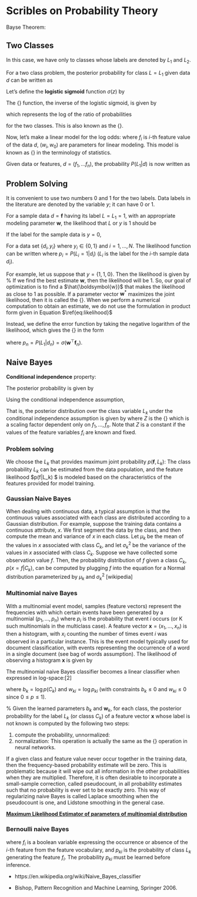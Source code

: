 
# Scribles on Probability Theory

Bayse Theorem:

\begin{equation}
    P(A, B) = P(A|B) P(B) = P(B|A) P(A)
\end{equation}


\begin{equation}
    P(A) = \sum_i P(A, B_i) = \sum_i P(A|B_i) P(B_i)
\end{equation}

\begin{equation}
    P(l | d) = \frac{P(d|l)P(l)}{P(d)} = \frac{P(d|l)P(l)}{\sum_i P(d|l_i) P(l_i)}
\end{equation}

## Two Classes

In this case, we have only to classes whose labels are denoted by $L_1$ and $L_2$.

For a two class problem, the posterior probability for class $L=L_1$ given data $d$ can be written as

\begin{eqnarray} 
    P(L_1 | d) 
    & = & \frac{P(d | L_1) P(L_1) }{ P(d|L_1)P(L_1) + P(d|L_2)P(L_2)} \\
    & = & \frac{1}{  1 + \frac{P(d|L_2)P(L_2)}{P(d|L_1)P(L_1)} } \\
    & = & \frac{1 }{ 1 + \exp\left( -\ln \frac{P(d|L_1)P(L_1)}{P(d|L_2)P(L_2)} \right) }
\end{eqnarray}

Let's define the **logistic sigmoid** function $\sigma(z)$ by

\begin{equation}
    \mathrm{sigmoid}(z) = \sigma(z) = \frac{1}{1 + \exp (-z) }
\end{equation}

The {\bf logit} function, the inverse of the logistic sigmoid, is given by

\begin{equation}
    z = \ln \left(\frac{\sigma}{1-\sigma}\right)
\end{equation}

which represents the log of the ratio of probabilities 

\begin{equation}
    z = \ln\frac{P(L_1|d)}{P(L_2|d)} = \ln \frac{P(d|L_1)P(L_1)}{P(d|L_2)P(L_2)}
\end{equation}
for the two classes. This is also known as the {\bf log odds}.

\subsection{Parametrization of Logistic Regression}
Now, let's make a linear model for the log odds:
\begin{equation}
    z = \ln \frac{P(d|L_1)P(L_1)}{P(d|L_2)P(L_2)} = \sum_i w_i f_i + w_0 = \boldsymbol{w}^\top\boldsymbol{f}
\end{equation}
where $f_i$ is $i$-th feature value of the data $d$, $(w_i, w_0)$ are parameters for linear modeling. This model is known as {\bf logistic regression} in the terminology of statistics.

Given data or features, $d = (f_1, ... f_n)$, the probability $P(L_1|d)$ is now written as

\begin{equation}
    \label{eq:likelihood}
    P(L_1 | d) = P(L_1 | f_1, ..., f_n)
     = \frac{1}{1 + \exp\big(-\boldsymbol{w}^\top\boldsymbol{f}\big) } = \mathrm{sigmoid}(\boldsymbol{w}^\top\boldsymbol{f})
\end{equation}

## Problem Solving

It is convenient to use two numbers $0$ and $1$ for the two labels. Data labels in the literature are denoted by the variable $y$; it can have $0$ or $1$.
    
For a sample data $d=\boldsymbol{f}$ having its label $L  = L_1 = 1$, with an appropriate modeling parameter $\boldsymbol{w}$, the likelihood that $L$ or $y$ is $1$ should be 

\begin{align}
        P(L = 1 | d, \boldsymbol{w}) = P(y = 1 | d, \boldsymbol{w}) = \mathrm{sigmoid}(\boldsymbol{w}^\top\boldsymbol{f}) = 1
\end{align}

If the label for the sample data is $y = 0$, 

\begin{align}
        P(L = 0 | d, \boldsymbol{w}) = 1 - P(y = 1 | d, \boldsymbol{w}) = 1 - \mathrm{sigmoid}(\boldsymbol{w}^\top\boldsymbol{f}) = 0
\end{align}

For a data set $\{ d_i, y_i \}$ where $y_i \in \{0, 1\}$ and $i=1,...,N$. The likelihood function can be written
\begin{equation}
        P(y_1,...,y_n | w_0, ..., w_n) = \prod_{i=1}^N p_i^{y_i} (1-p_i)^{1-y_i}
\end{equation}
where $p_i = P(L_i = 1|d_i)$ ($L_i$ is the label for the $i$-th sample data $d_i$).
    
For example, let us suppose that $y = \{1, 1, 0\}$. Then the likelihood is given by
\begin{align}
    P(\boldsymbol{L} = & \{y_1, y_2, y_3\} | \boldsymbol{w}, \boldsymbol{f}_1, \boldsymbol{f}_2, \boldsymbol{f}_3) \\
            & = P(L = y_1 | \boldsymbol{w}, \boldsymbol{f}_1) P(L = y_2 | \boldsymbol{w}, \boldsymbol{f}_2) P(L = y_3 | \boldsymbol{w}, \boldsymbol{f}_3)\\
            & = \sigma(\boldsymbol{w}^\top\boldsymbol{f_1})
            \sigma(\boldsymbol{w}^\top\boldsymbol{f_2})
            \big( 1 - \sigma(\boldsymbol{w}^\top\boldsymbol{f_3}) \big)
\end{align}
    %
If we find the best estimate $\boldsymbol{w}$, then the likelihood will be $1$. So, our goal of optimization is to find a $\hat{\boldsymbol{w}}$ that makes the likelihood as close to $1$ as possible. If a parameter vector $\boldsymbol{w}^*$ maximizes the joint likelihood, then it is called the {\bf maximum likelihood estimate}. When we perform a numerical computation to obtain an estimate, we do not use the formulation in product form given in Equation $\ref{eq:likelihood}$

    
Instead, we define the error function by taking the negative logarithm of the likelihood, which gives the {\bf cross-entropy error function} in the form

\begin{equation}
        E(\boldsymbol{w})
        = -\ln P(\boldsymbol{y} | \boldsymbol{w})
        = -\sum_{n=1}^N \big\{ 
                y_n \ln p_n + (1-y_n)\ln(1-p_n)
                \big\}
\end{equation}

where $p_n = P(L_1|d_n) = \sigma( \boldsymbol{w}^\top \boldsymbol{f}_n)$.
    
## Naive Bayes

**Conditional independence** property:

\begin{equation}
    p(f_1, f_2 | L) = p(f_1 | L) p(f_2 | L)
\end{equation}

The posterior probability is given by

\begin{align}
    p(L_k | f_1, f_2) & = \frac{ p(f_1, f_2 | L_k) p(L_k) }{\sum_i p(f_1,f_2|L_i)p(L_i)}  \\
      & \propto p(f_1, f_2 | L_k) p(L_k) = P(f_1, f_2, L_k)
\end{align}

Using the conditional independence assumption,

\begin{equation}
    P(f_1, f_2, L_k) = p(f_1 | L_k) p(f_2 | L_k) p(L_k) 
\end{equation}

That is, the posterior distribution over the class variable $L_k$ under the conditional independence assumption is given by
\begin{equation}
    p(L_k | f_1, ..., f_n) = \frac{1}{Z} p(L_k) \prod_{i=1}^n p(f_i | L_k)
\end{equation}
where $Z$ is the {\bf evidence}
\begin{equation}
    Z = p(f_1, ..., f_n) = \sum_i p(L_i) p(f_1,...,f_n|L_i)
\end{equation}
which is a scaling factor dependent only on $f_1, ..., f_n$. Note that $Z$ is a constant if the values of the feature variables $f_i$ are known and fixed.

### Problem solving
We choose the $L_k$ that provides maximum joint probability $p(\boldsymbol{f}, L_k)$:
\begin{equation}
    \hat L = \underset{k\in\{1,...,K\}}{\arg\max} \quad p(L_k) \prod_{i=1}^n p(f_i | L_k)
\end{equation}
The class probability $L_k$ can be estimated from the data population, and the feature likelihood $p(f|L_k) $ is modeled based on the characteristics of the features provided for model training.

### Gaussian Naive Bayes
When dealing with continuous data, a typical assumption is that the continuous values associated with each class are distributed according to a Gaussian distribution. For example, suppose the training data contains a continuous attribute, $x$. We first segment the data by the class, and then compute the mean and variance of $x$ in each class. Let $\mu _{k}$ be the mean of the values in $x$ associated with class $C_k$, and let $\sigma _{k}^{2}$ be the variance of the values in $x$ associated with class $C_k$. Suppose we have collected some observation value $f$. Then, the probability distribution of $f$ given a class $C_{k}$,  $p(x=f | C_{k})$, can be computed by plugging $f$ into the equation for a Normal distribution parameterized by $\mu _{k}$ and $\sigma _{k}^{2}$ [wikipedia]

\begin{equation}
            p(x = f | L_k) = \frac{1}{(2\pi\sigma^2)^{1/2}} \exp\left[ -\frac{ (f-\mu_k)^2}{2\sigma_k^2}\right]
\end{equation}
        
### Multinomial naive Bayes
With a multinomial event model, samples (feature vectors) represent the frequencies with which certain events have been generated by a multinomial $(p_1, \dots, p_n)$ where $p_{i}$ is the probability that event $i$ occurs (or K such multinomials in the multiclass case). A feature vector ${\mathbf  {x}}=(x_{1},\dots ,x_{n})$ is then a histogram, with $x_{i}$ counting the number of times event $i$ was observed in a particular instance. This is the event model typically used for document classification, with events representing the occurrence of a word in a single document (see bag of words assumption). The likelihood of observing a histogram $\mathbf x$ is given by

\begin{equation}
{p(\mathbf {x} \mid C_{k})={\frac {(\sum _{i}x_{i})!}{\prod _{i}x_{i}!}}\prod _{i}{p_{ki}}^{x_{i}}} 
\end{equation}

The multinomial naive Bayes classifier becomes a linear classifier when expressed in log-space:[2]
\begin{equation}
    \begin{aligned}
        \log p(C_{k}\mid \mathbf {x} )
            &\varpropto \log\left(p(C_{k})\prod_{i=1}^{n}{p_{ki}}^{x_{i}}\right) \\
        &=\log p(C_{k})+\sum _{i=1}^{n}x_{i}\cdot \log p_{ki} \\
        &=b_k+\mathbf {w} _{k}^{\top }\mathbf {x} 
    \end{aligned} 
\end{equation}

where 
$b_k=\log p(C_{k})$ and $w_{{ki}}=\log p_{{ki}}$  (with constraints $b_k \leq 0$ and $w_{ki} \leq 0$ since $0\leq p \leq 1$).

%
Given the learned parameters $b_k$ and $\mathbf{w}_k$, for each class, the posterior probability for the label $L_k$ (or classs $C_k$) of a feature vector $\mathbf x$ whose label is not known  is computed by the following two steps:

1. compute the probability, unnormalized:
        \begin{equation}
            p(C_k | \mathbf x) = \exp \big[ b_k + \mathbf{w}_k^\top \mathbf x \big]
        \end{equation}
2. normalization:
    \begin{equation} 
        p(C_k | \mathbf x) = p(C_k | \mathbf x) \bigg/ \sum_i p(C_i|\mathbf x).
    \end{equation}
This operation is actually the same as the {\bf softmax} operation in neural networks.

If a given class and feature value never occur together in the training data, then the frequency-based probability estimate will be zero. This is problematic because it will wipe out all information in the other probabilities when they are multiplied. Therefore, it is often desirable to incorporate a small-sample correction, called pseudocount, in all probability estimates such that no probability is ever set to be exactly zero. This way of regularizing naive Bayes is called Laplace smoothing when the pseudocount is one, and Lidstone smoothing in the general case.


[**Maximum Likelihood Estimator of parameters of multinomial distribution**](https://math.stackexchange.com/questions/421105/maximum-likelihood-estimator-of-parameters-of-multinomial-distribution)


### Bernoulli naive Bayes

\begin{equation}
            p(f_1,...,f_n) = \prod_{i=1}^n p^{f_i}_{ki} (1-p_{ki})^{(1-f_i)}
\end{equation}
where $f_i$ is a boolean variable expressing the occurrence or absence of the $i$-th feature from the feature vocabulary, and $p_{ki}$ is the probability of class $L_k$ generating the feature $f_i$. The probability $p_{ki}$ must be learned before inference.


* https://en.wikipedia.org/wiki/Naive_Bayes_classifier

* Bishop, Pattern Recognition and Machine Learning, Springer 2006.
